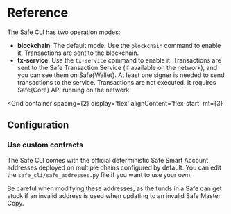 
# Reference

The Safe CLI has two operation modes:

- **blockchain**: The default mode. Use the `blockchain` command to enable it. Transactions are sent to the blockchain.
- **tx-service**: Use the `tx-service` command to enable it. Transactions are sent to the Safe Transaction Service (if available on the network), and you can see them on Safe\{Wallet\}. At least one signer is needed to send transactions to the service. Transactions are not executed. It requires Safe\{Core\} API running on the network.

<Grid
  container
  spacing={2}
  display='flex'
  alignContent='flex-start'
  mt={3}
>
  <Grid item xs={12} md={6}>
    <CustomCard
      title={'Common commands for both modes'}
      description={''}
      url="./cli-reference/common-operations"
      newTab={false}
    />
  </Grid>
  <Grid item xs={12} md={6}>
    <CustomCard
      title={'Commands specific to the tx-service mode'}
      description={''}
      url="./cli-reference/tx-service-operations"
      newTab={false}
    />
  </Grid>
</Grid>

## Configuration

### Use custom contracts

The Safe CLI comes with the official deterministic Safe Smart Account addresses deployed on multiple chains configured by default. You can edit the `safe_cli/safe_addresses.py` file if you want to use your own.

Be careful when modifying these addresses, as the funds in a Safe can get stuck if an invalid address is used when updating to an invalid Safe Master Copy.
